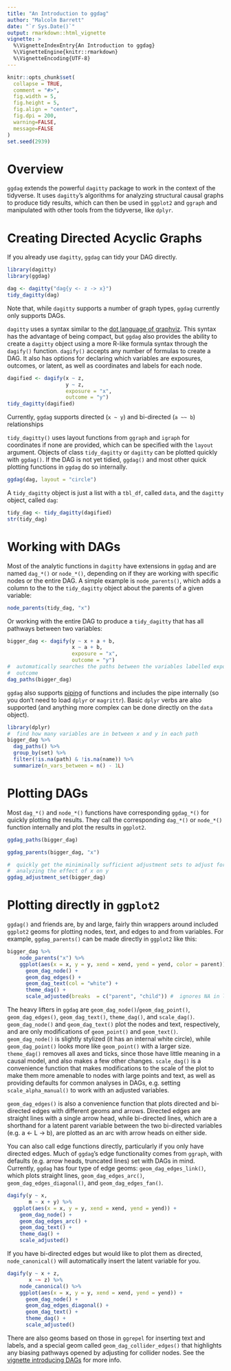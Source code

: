```yaml
---
title: "An Introduction to ggdag"
author: "Malcolm Barrett"
date: "`r Sys.Date()`"
output: rmarkdown::html_vignette
vignette: >
  %\VignetteIndexEntry{An Introduction to ggdag}
  %\VignetteEngine{knitr::rmarkdown}
  %\VignetteEncoding{UTF-8}
---
```


```r
knitr::opts_chunk$set(
  collapse = TRUE,
  comment = "#>",
  fig.width = 5, 
  fig.height = 5, 
  fig.align = "center",
  fig.dpi = 200,
  warning=FALSE,
  message=FALSE
)
set.seed(2939)
```

# Overview

`ggdag` extends the powerful `dagitty` package to work in the context of the tidyverse. It uses `dagitty`'s algorithms for analyzing structural causal graphs to produce tidy results, which can then be used in `ggplot2` and `ggraph` and manipulated with other tools from the tidyverse, like `dplyr`.  

# Creating Directed Acyclic Graphs

If you already use `dagitty`, `ggdag` can tidy your DAG directly.

```r
library(dagitty)
library(ggdag)

dag <- dagitty("dag{y <- z -> x}")
tidy_dagitty(dag)
```

Note that, while `dagitty` supports a number of graph types, `ggdag` currently only supports DAGs. 

`dagitty` uses a syntax similar to the [dot language of graphviz](https://graphviz.gitlab.io/_pages/doc/info/lang.html). This syntax has the advantage of being compact, but `ggdag` also provides the ability to create a `dagitty` object using a more R-like formula syntax through the `dagify()` function. `dagify()` accepts any number of formulas to create a DAG. It also has options for declaring which variables are exposures, outcomes, or latent, as well as coordinates and labels for each node.

```r
dagified <- dagify(x ~ z,
                   y ~ z,
                   exposure = "x",
                   outcome = "y")
tidy_dagitty(dagified)
```

Currently, `ggdag` supports directed (`x ~ y`) and bi-directed (`a ~~ b`) relationships

`tidy_dagitty()` uses layout functions from `ggraph` and `igraph` for coordinates if none are provided, which can be specified with the `layout` argument. Objects of class `tidy_dagitty` or `dagitty` can be plotted quickly with `ggdag()`. If the DAG is not yet tidied, `ggdag()` and most other quick plotting functions in `ggdag` do so internally.

```r
ggdag(dag, layout = "circle")
```


A `tidy_dagitty` object is just a list with a `tbl_df`, called `data`, and the `dagitty` object, called `dag`:

```r
tidy_dag <- tidy_dagitty(dagified)
str(tidy_dag)
```


#  Working with DAGs

Most of the analytic functions in `dagitty` have extensions in `ggdag` and are named `dag_*()` or `node_*()`, depending on if they are working with specific nodes or the entire DAG. A simple example is `node_parents()`, which adds a column to the to the `tidy_dagitty` object about the parents of a given variable:

```r
node_parents(tidy_dag, "x")
```

Or working with the entire DAG to produce a `tidy_dagitty` that has all pathways between two variables:

```r
bigger_dag <- dagify(y ~ x + a + b,
                     x ~ a + b,
                     exposure = "x",
                     outcome = "y")
#  automatically searches the paths between the variables labelled exposure and 
#  outcome
dag_paths(bigger_dag)  
```

`ggdag` also supports [piping](http://r4ds.had.co.nz/pipes.html) of functions and includes the pipe internally (so you don't need to load `dplyr` or `magrittr`). Basic `dplyr` verbs are also supported (and anything more complex can be done directly on the `data` object).

```r
library(dplyr)
#  find how many variables are in between x and y in each path
bigger_dag %>% 
  dag_paths() %>%
  group_by(set) %>%
  filter(!is.na(path) & !is.na(name)) %>% 
  summarize(n_vars_between = n() - 1L)
```


#  Plotting DAGs

Most `dag_*()` and `node_*()` functions have corresponding `ggdag_*()` for quickly plotting the results. They call the corresponding `dag_*()` or `node_*()` function internally and plot the results in `ggplot2`.

```r
ggdag_paths(bigger_dag)
```



```r
ggdag_parents(bigger_dag, "x")
```

```r
#  quickly get the miniminally sufficient adjustment sets to adjust for when 
#  analyzing the effect of x on y
ggdag_adjustment_set(bigger_dag)
```


#  Plotting directly in `ggplot2`

`ggdag()` and friends are, by and large, fairly thin wrappers around included `ggplot2` geoms for plotting nodes, text, and edges to and from variables. For example, `ggdag_parents()` can be made directly in `ggplot2` like this:

```r
bigger_dag %>% 
    node_parents("x") %>%
    ggplot(aes(x = x, y = y, xend = xend, yend = yend, color = parent)) +
      geom_dag_node() +
      geom_dag_edges() +
      geom_dag_text(col = "white") +
      theme_dag() +
      scale_adjusted(breaks  = c("parent", "child")) #  ignores NA in legend
```

The heavy lifters in `ggdag` are `geom_dag_node()`/`geom_dag_point()`, `geom_dag_edges()`, `geom_dag_text()`, `theme_dag()`, and `scale_dag()`. `geom_dag_node()` and `geom_dag_text()` plot the nodes and text, respectively, and are only modifications of `geom_point()` and `geom_text()`. `geom_dag_node()` is slightly stylized (it has an internal white circle), while `geom_dag_point()` looks more like `geom_point()` with a larger size. `theme_dag()` removes all axes and ticks, since those have little meaning in a causal model, and also makes a few other changes. `scale_dag()` is a convenience function that makes modifications to the scale of the plot to make them more amenable to nodes with large points and text, as well as providing defaults for common analyses in DAGs, e.g. setting `scale_alpha_manual()` to work with an adjusted variables.

`geom_dag_edges()` is also a convenience function that plots directed and bi-directed edges with different geoms and arrows. Directed edges are straight lines with a single arrow head, while bi-directed lines, which are a shorthand for a latent parent variable between the two bi-directed variables (e.g. a <- L -> b), are plotted as an arc with arrow heads on either side. 

You can also call edge functions directly, particularly if you only have directed edges. Much of `ggdag`'s edge functionality comes from `ggraph`, with defaults (e.g. arrow heads, truncated lines) set with DAGs in mind. Currently, `ggdag` has four type of edge geoms: `geom_dag_edges_link()`, which plots straight lines, `geom_dag_edges_arc()`, `geom_dag_edges_diagonal()`, and `geom_dag_edges_fan()`.

```r
dagify(y ~ x,
       m ~ x + y) %>% 
  ggplot(aes(x = x, y = y, xend = xend, yend = yend)) +
    geom_dag_node() +
    geom_dag_edges_arc() +
    geom_dag_text() +
    theme_dag() +
    scale_adjusted()
```


If you have bi-directed edges but would like to plot them as directed, `node_canonical()` will automatically insert the latent variable for you.

```r
dagify(y ~ x + z,
       x ~~ z) %>% 
    node_canonical() %>% 
    ggplot(aes(x = x, y = y, xend = xend, yend = yend)) +
      geom_dag_node() +
      geom_dag_edges_diagonal() +
      geom_dag_text() +
      theme_dag() +
      scale_adjusted()
```

There are also geoms based on those in `ggrepel` for inserting text and labels, and a special geom called `geom_dag_collider_edges()` that highlights any biasing pathways opened by adjusting for collider nodes. See the [vignette introducing DAGs](intro-to-dags.html) for more info.

